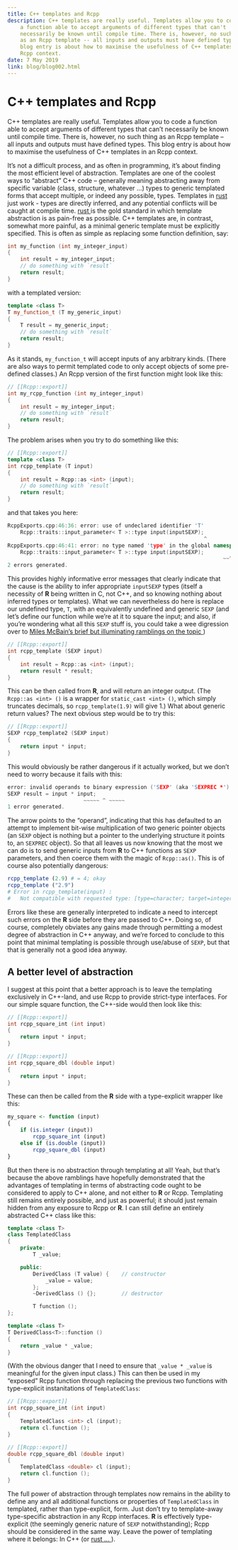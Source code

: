 ```yaml
---
title: C++ templates and Rcpp
description: C++ templates are really useful. Templates allow you to code
    a function able to accept arguments of different types that can't
    necessarily be known until compile time. There is, however, no such thing
    as an Rcpp template -- all inputs and outputs must have defined types. This
    blog entry is about how to maximise the usefulness of C++ templates in an
    Rcpp context.
date: 7 May 2019
link: blog/blog002.html
---
```


# C++ templates and Rcpp

C++ templates are really useful. Templates allow you to code a function able to
accept arguments of different types that can't necessarily be known until
compile time. There is, however, no such thing as an Rcpp template -- all
inputs and outputs must have defined types. This blog entry is about how to
maximise the usefulness of C++ templates in an Rcpp context.

It's not a difficult process, and as often in programming, it's about finding
the most efficient level of abstraction. Templates are one of the coolest ways
to "abstract" C++ code -- generally meaning abstracting away from specific
variable (class, structure, whatever ...) types to generic templated forms that
accept multiple, or indeed any possible, types. Templates in
<a target="_blank" rel="noopener noreferrer" href="https://rust-lang.org">
    rust
</a> just work - types are directly inferred, and any potential conflicts will be
caught at compile time.
<a target="_blank" rel="noopener noreferrer" href="https://rust-lang.org">
    rust
</a> is the gold standard in which template abstraction is as pain-free as
possible. C++ templates are, in contrast, somewhat more painful, as a minimal
generic template must be explicitly specified. This is often as simple as replacing some function definition, say:
``` C++
int my_function (int my_integer_input)
{
    int result = my_integer_input;
    // do something with `result`
    return result;
}
```
with a templated version:
``` C++
template <class T>
T my_function_t (T my_generic_input)
{
    T result = my_generic_input;
    // do something with `result`
    return result;
}
```
As it stands, `my_function_t` will accept inputs of any arbitrary kinds. (There
are also ways to permit templated code to only accept objects of some
pre-defined classes.) An Rcpp version of the first function might look like
this:
``` C++
// [[Rcpp::export]]
int my_rcpp_function (int my_integer_input)
{
    int result = my_integer_input;
    // do something with `result`
    return result;
}
```
The problem arises when you try to do something like this:
``` C++
// [[Rcpp::export]]
template <class T>
int rcpp_template (T input)
{
    int result = Rcpp::as <int> (input);
    // do something with `result`
    return result;
}
```
and that takes you here:
``` C++
RcppExports.cpp:46:36: error: use of undeclared identifier 'T'
    Rcpp::traits::input_parameter< T >::type input(inputSEXP);
                                                              ^
RcppExports.cpp:46:41: error: no type named 'type' in the global namespace
    Rcpp::traits::input_parameter< T >::type input(inputSEXP);
                                                                    ~~^
2 errors generated.
```
This provides highly informative error messages that clearly indicate that the
cause is the ability to infer appropriate `inputSEXP` types (itself a necessity
of **R** being written in C, not C++, and so knowing nothing about inferred
types or templates). What we can nevertheless do here is replace our undefined
type, `T`, with an equivalently undefined and generic `SEXP` (and let's define
our function while we're at it to square the input; and also, if you're
wondering what all this `SEXP` stuff is, you could take a wee digression over
to 
<a target="_blank" rel="noopener noreferrer" href="https://bragqut.github.io/2016/05/26/milesmcbain-rnoprimitives/">
Miles McBain's brief but illuminating ramblings on the topic
</a>)
``` C++
// [[Rcpp::export]]
int rcpp_template (SEXP input)
{
    int result = Rcpp::as <int> (input);
    return result * result;
}
```
This can be then called from **R**, and will return an integer output. (The
`Rcpp::as <int> ()` is a wrapper for `static_cast <int> ()`, which simply
truncates decimals, so `rcpp_template(1.9)` will give 1.) What about generic
return values? The next obvious step would be to try this:
``` C++
// [[Rcpp::export]]
SEXP rcpp_template2 (SEXP input)
{
    return input * input;
}
```
This would obviously be rather dangerous if it actually worked, but we don't
need to worry because it fails with this:
``` C++
error: invalid operands to binary expression ('SEXP' (aka 'SEXPREC *') and 'SEXP')
SEXP result = input * input;
                        ~~~~~ ^ ~~~~~
1 error generated.
```
The arrow points to the "operand", indicating that this has defaulted to an
attempt to implement bit-wise multiplication of two generic pointer objects (an
`SEXP` object is nothing but a pointer to the underlying structure it points
to, an `SEXPREC` object). So that all leaves us now knowing that the most we
can do is to send generic inputs from **R** to C++ functions as `SEXP`
parameters, and then coerce them with the magic of `Rcpp::as()`. This is of
course also potentially dangerous:
``` R
rcpp_template (2.9) # = 4; okay
rcpp_template ("2.9")
# Error in rcpp_template(input) :
#   Not compatible with requested type: [type=character; target=integer].
```

Errors like these are generally interpreted to indicate a need to intercept
such errors on the **R** side before they are passed to C++. Doing so, of
course, completely obviates any gains made through permitting a modest degree
of abstraction in C++ anyway, and we're forced to conclude to this point that
minimal templating is possible through use/abuse of `SEXP`, but that that is
generally not a good idea anyway.

## A better level of abstraction

I suggest at this point that a better approach is to leave the templating
exclusively in C++-land, and use Rcpp to provide strict-type interfaces. For
our simple square function, the C++-side would then look like this:
``` C++
// [[Rcpp::export]]
int rcpp_square_int (int input)
{
    return input * input;
}

// [[Rcpp::export]]
int rcpp_square_dbl (double input)
{
    return input * input;
}
```
These can then be called from the **R** side with a type-explicit wrapper like this:
```r
my_square <- function (input)
{
    if (is.integer (input))
        rcpp_square_int (input)
    else if (is.double (input))
        rcpp_square_dbl (input)
}
```
But then there is no abstraction through templating at all! Yeah, but that's
because the above ramblings have hopefully demonstrated that the advantages of
templating in terms of abstracting code ought to be considered to apply to C++
alone, and not either to **R** or Rcpp. Templating still remains entirely
possible, and just as powerful; it should just remain hidden from any exposure
to Rcpp or **R**. I can still define an entirely abstracted C++ class like this:

``` C++
template <class T>
class TemplatedClass
{
    private:
        T _value;

    public:
        DerivedClass (T value) {    // constructor
            _value = value;
        };
        ~DerivedClass () {};        // destructor

        T function ();
};

template <class T>
T DerivedClass<T>::function ()
{
    return _value * _value;
}
```
(With the obvious danger that I need to ensure that `_value
* _value` is meaningful for the given input class.) This can then be used in my
"exposed" Rcpp function through replacing the previous two functions with
type-explicit instanitations of `TemplatedClass`:
``` C++
// [[Rcpp::export]]
int rcpp_square_int (int input)
{
    TemplatedClass <int> cl (input);
    return cl.function ();
}

// [[Rcpp::export]]
double rcpp_square_dbl (double input)
{
    TemplatedClass <double> cl (input);
    return cl.function ();
}

```
The full power of abstraction through templates now remains in the ability to
define any and all additional functions or properties of `TemplatedClass` in
templated, rather than type-explicit, form. Just don't try to template-away
type-specific abstraction in any Rcpp interfaces. **R** is effectively
type-explicit (the seemingly generic nature of `SEXP` notwithstanding); Rcpp
should be considered in the same way. Leave the power of templating where it
belongs: In C++ (or 
<a target="_blank" rel="noopener noreferrer" href="https://rust-lang.org">
    rust ...
</a>).

